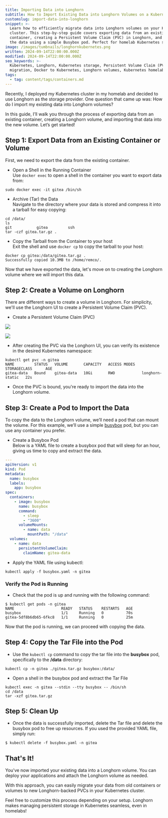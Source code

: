 ```yaml
---
title: Importing Data into Longhorn
subtitle: How to Import Existing Data into Longhorn Volumes on a Kubernetes Cluster
customslug: import-data-into-longhorn
snippet: >-
  Learn how to efficiently migrate data into Longhorn volumes on your Kubernetes
  cluster. This step-by-step guide covers exporting data from an existing
  container, creating a Persistent Volume Claim (PVC) in Longhorn, and importing
  the data using a simple Busybox pod. Perfect for homelab Kubernetes setups!
image: /images/tumbnails/longhornkubernetes.png
written: 2024-09-14T22:00:00.000Z
modified: 2024-09-14T22:00:00.000Z
seo_keywords: >-
  Kubernetes, Longhorn, Kubernetes storage, Persistent Volume Claim (PVC), data
  migration, Docker to Kubernetes, Longhorn volumes, Kubernetes homelab
tags:
  - tag: content/tags/containers.md
---
```


Recently, I deployed my Kubernetes cluster in my homelab and decided to use Longhorn as the storage provider. One question that came up was: How do I import my existing data into Longhorn volumes?

In this guide, I’ll walk you through the process of exporting data from an existing container, creating a Longhorn volume, and importing that data into the new volume. Let’s get started!

## Step 1: Export Data from an Existing Container or Volume

First, we need to export the data from the existing container.

* Open a Shell in the Running Container\
  Use `docker exec` to open a shell in the container you want to export data from:

```shell
sudo docker exec -it gitea /bin/sh
```

* Archive (Tar) the Data\
  Navigate to the directory where your data is stored and compress it into a tarball for easy copying:

```shell
cd /data/
ls
git           gitea         ssh
tar -czf gitea.tar.gz .
```

* Copy the Tarball from the Container to your host\
  Exit the shell and use `docker cp` to copy the tarball to your host:

```shell
docker cp gitea:/data/gitea.tar.gz .
Successfully copied 10.3MB to /home/remco/.
```

Now that we have exported the data, let's move on to creating the Longhorn volume where we will import this data.

## Step 2: Create a Volume on Longhorn

There are different ways to create a volume in Longhorn. For simplicity, we'll use the Longhorn UI to create a Persistent Volume Claim (PVC).

* Create a Persistent Volume Claim (PVC)

![](/images/post-images/longhorn-import/create-volume-longhorn.png)

![](/images/post-images/longhorn-import/create-pvc-longhorn.png)

* After creating the PVC via the Longhorn UI, you can verify its existence in the desired Kubernetes namespace:

```shell
kubectl get pvc -n gitea
NAME         STATUS   VOLUME       CAPACITY   ACCESS MODES   STORAGECLASS      AGE
gitea-data   Bound    gitea-data   10Gi       RWO            longhorn-static   22s
```

* Once the PVC is bound, you're ready to import the data into the Longhorn volume.

## Step 3: Create a Pod to Import the Data

To copy the data to the Longhorn volume, we’ll need a pod that can mount the volume. For this example, we’ll use a simple [busybox](https://hub.docker.com/_/busybox "busybox") pod, but you can use any container you prefer.

* Create a Busybox Pod\
  Below is a YAML file to create a busybox pod that will sleep for an hour, giving us time to copy and extract the data.

```yaml
---
apiVersion: v1
kind: Pod
metadata:
  name: busybox
  labels:
    app: busybox
spec:
  containers:
    - image: busybox
      name: busybox
      command:
        - sleep
        - "3600"
      volumeMounts:
        - name: data
          mountPath: "/data"
  volumes:
    - name: data
      persistentVolumeClaim:
        claimName: gitea-data

```

* Apply the YAML file using kubectl:

```shell
kubectl apply -f busybox.yaml -n gitea
```

### Verify the Pod is Running

* Check that the pod is up and running with the following command:

```shell
$ kubectl get pods -n gitea
NAME                     READY   STATUS    RESTARTS   AGE
busybox                  1/1     Running   0          70s
gitea-5df8b6db65-6fkc8   1/1     Running   0          25m
```

Now that the pod is running, we can proceed with copying the data.

## Step 4: Copy the Tar File into the Pod

* Use the `kubectl cp` command to copy the tar file into the **busybox** pod, specifically to the **/data** directory:

```shell
kubectl cp -n gitea ./gitea.tar.gz busybox:/data/
```

* Open a shell in the busybox pod and extract the Tar File

```shell
kubectl exec -n gitea --stdin --tty busybox -- /bin/sh
cd /data
tar -xzf gitea.tar.gz

```

## Step 5: Clean Up

* Once the data is successfully imported, delete the Tar file and delete the busybox pod to free up resources. If you used the provided YAML file, simply run:

```shell
$ kubectl delete -f busybox.yaml -n gitea
```

## That's It!

You’ve now imported your existing data into a Longhorn volume. You can deploy your applications and attach the Longhorn volume as needed.

With this approach, you can easily migrate your data from old containers or volumes to new Longhorn-backed PVCs in your Kubernetes cluster.

Feel free to customize this process depending on your setup. Longhorn makes managing persistent storage in Kubernetes seamless, even in homelabs!
